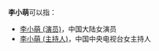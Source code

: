 '''李小萌'''可以指：
*[[李小萌_(演员)|李小萌 (演员)]]，中国大陆女演员
*[[李小萌_(主持人)|李小萌 (主持人)]]，中国中央电视台女主持人

{{Disambig|cat=三字李姓人名消歧义|X小萌}}